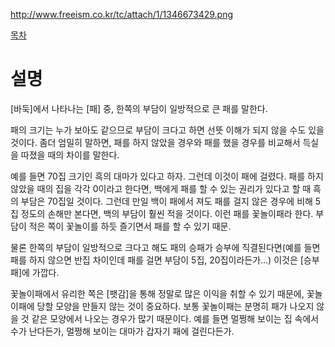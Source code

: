 http://www.freeism.co.kr/tc/attach/1/1346673429.png

[[목차]]
= 설명 =
[바둑]에서 나타나는 [패] 중, 한쪽의 부담이 일방적으로 큰 패를 말한다.

패의 크기는 누가 보아도 같으므로 부담이 크다고 하면 선뜻 이해가 되지 않을 수도 있을 것이다. 좀더 엄밀히 말하면, 패를 하지 않았을 경우와 패를 했을 경우를 비교해서 득실을 따졌을 때의 차이를 말한다. 

예를 들면 70집 크기인 흑의 대마가 있다고 하자. 그런데 이것이 패에 걸렸다. 패를 하지 않았을 때의 집을 각각 0이라고 한다면, 백에게 패를 할 수 있는 권리가 있다고 할 때 흑의 부담은 70집일 것이다. 그런데 만일 백이 패에서 져도 패를 걸지 않은 경우에 비해 5집 정도의 손해만 본다면, 백의 부담이 훨씬 적을 것이다. 이런 패를 꽃놀이패라 한다. 부담이 적은 쪽이 꽃놀이를 하듯 즐기면서 패를 할 수 있기 때문. 

물론 한쪽의 부담이 일방적으로 크다고 해도 패의 승패가 승부에 직결된다면(예를 들면 패를 하지 않으면 반집 차이인데 패를 걸면 부담이 5집, 20집이라든가...) 이것은 [승부패]에 가깝다.

꽃놀이패에서 유리한 쪽은 [팻감]을 통해 정말로 많은 이익을 취할 수 있기 때문에, 꽃놀이패에 당할 모양을 만들지 않는 것이 중요하다. 보통 꽃놀이패는 분명히 패가 나오지 않을 것 같은 모양에서 나오는 경우가 많기 때문이다. 예를 들면 멀쩡해 보이는 집 속에서 수가 난다든가, 멀쩡해 보이는 대마가 갑자기 패에 걸린다든가.
